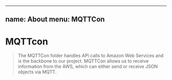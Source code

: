 
---
name: About
menu: MQTTCon
---


# MQTTcon

> The MQTTCon folder handles API calls to Amazon Web Services and is the backbone to our project. 
MQTTCon allows us to receive information from the AWS, which can either send or receive
JSON objects via MQTT. 



